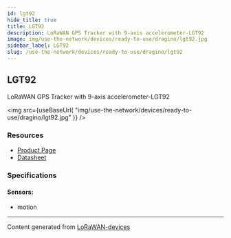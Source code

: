 ```yaml
---
id: lgt92
hide_title: true
title: LGT92
description: LoRaWAN GPS Tracker with 9-axis accelerometer-LGT92
image: img/use-the-network/devices/ready-to-use/dragino/lgt92.jpg
sidebar_label: LGT92
slug: /use-the-network/devices/ready-to-use/dragino/lgt92
---
```



## LGT92

LoRaWAN GPS Tracker with 9-axis accelerometer-LGT92

<img
src={useBaseUrl(
"img/use-the-network/devices/ready-to-use/dragino/lgt92.jpg"
)}
/>

### Resources

- [Product Page](http://www.dragino.com/products/lora-lorawan-end-node/item/142-lgt-92.html)
- [Datasheet](http://www.dragino.com/downloads/index.php?dir=LGT_92/)

### Specifications

#### Sensors:
- motion



---
Content generated from [LoRaWAN-devices](https://github.com/TheThingsNetwork/lorawan-devices)